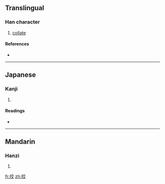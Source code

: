 ==Translingual==

===Han character===
{{Han char|rn=64|rad=手|as=06|sn=9|four=5004<sub>8</sub>|canj=手卜金大 (QYCK)}}

# [[collate]]

====References====
* {{Han ref|kx=0430.120|dkj=12050|dj=0780.050|hdz=31875.030|uh=630D|ud=25357|bh=CED5|bd=52949}}

----

==Japanese==

===Kanji===
{{ja-kanji|grade=|rs=手06}}

# {{defn|Japanese}}

====Readings====
* {{ja-readings|on=[[こう]] (kō), [[きょう]] (kyō)|kun=[[はかる]] (hakaru)}}

----

==Mandarin==

===Hanzi===
{{cmn-hanzi|pin=[[jiào]] ([[jiao4]])|wg=chiao<sup>4</sup>}}

# {{defn|Mandarin}}

[[fr:挍]]
[[zh:挍]]